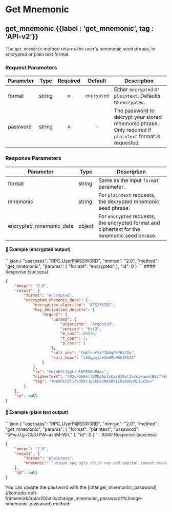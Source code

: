 
# Get Mnemonic

## get\_mnemonic {{label : 'get_mnemonic', tag : 'API-v2'}}

The `get_mnemonic` method returns the user's mnemonic seed phrase, in encrypted or plain text format.

### Request Parameters

| Parameter | Type   | Required |   Default   | Description                                                                                            |
| --------- | ------ | :------: | :---------: | ------------------------------------------------------------------------------------------------------ |
| format    | string |     ✗    | `encrypted` | Either `encrypted` or `plaintext`. Defaults to `encrypted`.                                            |
| password  | string |     ✗    |     `-`     | The password to decrypt your stored mnemonic phrase. Only required if `plaintext` format is requested. |

### Response Parameters

| Parameter                 | Type   | Description                                                                                 |
| ------------------------- | ------ | ------------------------------------------------------------------------------------------- |
| format                    | string | Same as the input `format` parameter.                                                       |
| mnemonic                  | string | For `plaintext` requests, the decrypted mnemonic seed phrase.                               |
| encrypted\_mnemonic\_data | object | For `encrypted` requests, the encrypted format and ciphertext for the mnemonic seed phrase. |

#### 📌 Example (encrypted output)

<CodeGroup title="Get Mnemonic (Encrypted)" tag="POST" label="get_mnemonic" mm2MethodDecorate="true">
  ```json
  {
    "userpass": "RPC_UserP@SSW0RD",
    "mmrpc": "2.0",
    "method": "get_mnemonic",
    "params": {
      "format": "encrypted"
    },
    "id": 0
  }
  ```
</CodeGroup>

<CollapsibleSection expandedText="Hide Get Mnemonic (Encrypted) Response" collapsedText="Show Get Mnemonic (Encrypted) Response">
  #### Response (success)

  ```json
  {
      "mmrpc": "2.0",
      "result": {
          "format": "encrypted",
          "encrypted_mnemonic_data": {
              "encryption_algorithm": "AES256CBC",
              "key_derivation_details": {
                  "Argon2": {
                      "params": {
                          "algorithm": "Argon2id",
                          "version": "0x13",
                          "m_cost": 65536,
                          "t_cost": 2,
                          "p_cost": 1
                      },
                      "salt_aes": "CqkfcntVxFJNXqOKPHaG8w",
                      "salt_hmac": "i63qgwjc+3oWMuHWC2XSJA"
                  }
              },
              "iv": "mNjmbZLJqgLzulKFBDBuPA==",
              "ciphertext": "tP2vF0hRhllW00pGvYiKysBI0vl3acLj+aoocBViTTByXCpjpkLuaMWqe0Vs02cb1wvgPsVqZkE4MPg4sCQxbd18iS7Er6+BbVY3HQ2LSig=",
              "tag": "TwWXhIFQl1TSdR4cJpbkK2oNXd9zIEhJmO6pML1uc2E="
          }
      },
      "id": null
  }
  ```
</CollapsibleSection>

#### 📌 Example (plain text output)

<CodeGroup title="Get Mnemonic (Plaintext)" tag="POST" label="get_mnemonic" mm2MethodDecorate="true">
  ```json
  {
    "userpass": "RPC_UserP@SSW0RD",
    "mmrpc": "2.0",
    "method": "get_mnemonic",
    "params": {
      "format": "plaintext",
      "password": "Q^wJZg~Ck3.tPW~asnM-WrL"
    },
    "id": 0
  }
  ```
</CodeGroup>

<CollapsibleSection expandedText="Hide Get Mnemonic (Plaintext) Response" collapsedText="Show Get Mnemonic (Plaintext) Response">
  #### Response (success)

  ```json
  {
      "mmrpc": "2.0",
      "result": {
          "format": "plaintext",
          "mnemonic": "unique spy ugly child cup sad capital invest essay lunch doctor know"
      },
      "id": null
  }
  ```
</CollapsibleSection>

<Note>
  You can update the password with the [change\_mnemonic\_password](/komodo-defi-framework/api/v20/utils/change_mnemonic_password/#change-mnemonic-password) method.
</Note>
